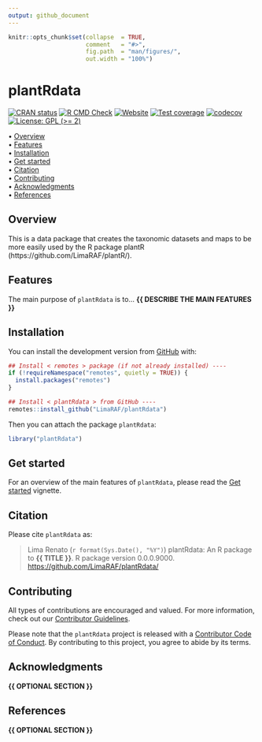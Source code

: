 ```yaml
---
output: github_document
---
```


<!-- README.md is generated from README.Rmd. Please edit that file -->


```r
knitr::opts_chunk$set(collapse  = TRUE,
                      comment   = "#>",
                      fig.path  = "man/figures/",
                      out.width = "100%")
```



plantRdata <!-- <img src="man/figures/package-sticker.png" align="right" style="float:right; height:120px;"/> -->
=========================================================

<!-- badges: start -->
[![CRAN status](https://www.r-pkg.org/badges/version/plantRdata)](https://CRAN.R-project.org/package=plantRdata)
[![R CMD Check](https://github.com/LimaRAF/plantRdata/actions/workflows/R-CMD-check.yaml/badge.svg)](https://github.com/LimaRAF/plantRdata/actions/workflows/R-CMD-check.yaml)
[![Website](https://github.com/LimaRAF/plantRdata/actions/workflows/pkgdown.yaml/badge.svg)](https://github.com/LimaRAF/plantRdata/actions/workflows/pkgdown.yaml)
[![Test coverage](https://github.com/LimaRAF/plantRdata/actions/workflows/test-coverage.yaml/badge.svg)](https://github.com/LimaRAF/plantRdata/actions/workflows/test-coverage.yaml)
[![codecov](https://codecov.io/gh/LimaRAF/plantRdata/branch/master/graph/badge.svg)](https://codecov.io/gh/LimaRAF/plantRdata)
[![License: GPL (>= 2)](https://img.shields.io/badge/License-GPL%20%28%3E%3D%202%29-blue.svg)](https://choosealicense.com/licenses/gpl-2.0/)
<!-- badges: end -->



<p align="left">
  • <a href="#overview">Overview</a><br>
  • <a href="#features">Features</a><br>
  • <a href="#installation">Installation</a><br>
  • <a href="#get-started">Get started</a><br>
  • <a href="#citation">Citation</a><br>
  • <a href="#contributing">Contributing</a><br>
  • <a href="#acknowledgments">Acknowledgments</a><br>
  • <a href="#references">References</a>
</p>



## Overview

This is a data package that creates the taxonomic datasets and maps to
be more easily used by the R package plantR
(https://github.com/LimaRAF/plantR/).



## Features

The main purpose of `plantRdata` is to... **{{ DESCRIBE THE MAIN FEATURES }}**



## Installation

You can install the development version from [GitHub](https://github.com/) with:

```r
## Install < remotes > package (if not already installed) ----
if (!requireNamespace("remotes", quietly = TRUE)) {
  install.packages("remotes")
}

## Install < plantRdata > from GitHub ----
remotes::install_github("LimaRAF/plantRdata")
```

Then you can attach the package `plantRdata`:

```r
library("plantRdata")
```



## Get started

For an overview of the main features of `plantRdata`, please read the 
[Get started](https://LimaRAF.github.io/plantRdata/articles/plantRdata.html)
vignette.



## Citation

Please cite `plantRdata` as: 

> Lima Renato (`r format(Sys.Date(), "%Y")`) plantRdata: An R 
package to **{{ TITLE }}**. R package version 0.0.0.9000. 
<https://github.com/LimaRAF/plantRdata/>



## Contributing

All types of contributions are encouraged and valued. For more information, 
check out our [Contributor Guidelines](https://github.com/LimaRAF/plantRdata/blob/main/CONTRIBUTING.md).

Please note that the `plantRdata` project is released with a 
[Contributor Code of Conduct](https://contributor-covenant.org/version/2/1/CODE_OF_CONDUCT.html). 
By contributing to this project, you agree to abide by its terms.



## Acknowledgments

**{{ OPTIONAL SECTION }}**



## References

**{{ OPTIONAL SECTION }}**

